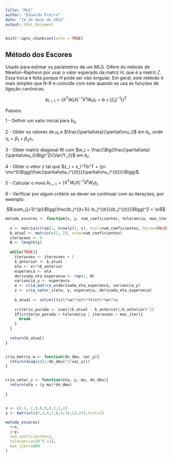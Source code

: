 ```yaml
---
title: "MLG"
author: "Eduardo Freire"
date: "14 de maio de 2022"
output: html_document
---
```


```r
knitr::opts_chunk$set(echo = TRUE)
```

## Método dos Escores

Usado para estimar os parâmetros de um MLG. Difere do método de Newton-Raphson por usar o valor esperado da matriz *$H$*, que é a matriz *$\zeta$*. Essa troca é feita porque *$H$* pode ser não singular. Em geral, este método é mais simples que N-R e coincide com este quando se usa as funções de ligação canônicas.


$$b_{t+1} = (X^TW_tX)^{-1}X^tW_{t}z_t = b + [\zeta_t]^{-1}U^T$$

Passos:

1 - Definir um valor inicial para $b_0$.

2 - Obter os valores de $\mu_i$ e $\frac{\partial\eta}{\partial\mu_i}$ em $b_t$, onde $\eta_i = \beta_1 + \beta_2x_i$.

3 - Obter matriz diagonal W com $w_i = \frac{\Big(\frac{\partial\eta}{\partial\mu_i}\Big)^2}{Var(Y_i)}$ em $b_t$.

4 - Obter o vetor $z$ tal que $z_i = x_i^Tb^T + (yi-\mu^t)\Bigg(\frac{\partial\eta_i^{(t)}}{\partial\mu_i^{(t)}}\Bigg)$.

5 - Calcular o novo $b_{t+1} = (X^TW_tX)^{-1}X^tW_{t}z_t$.

6 - Verificar por algum critério se dever-se continuar com as iterações, por exemplo:

$$\sum_{j=1}^{p}\Bigg(\frac{b_j^{(t+1)}-b_j^{(t)}}{b_j^{(t)}}\Bigg)^2 < \xi$$

```r
metodo_escores <- function(x, y, num_coeficientes, tolerancia, max_iter){
  
  x <- matrix(c(rep(1, nrow(y)), x), ncol=num_coeficientes, byrow=FALSE)
  b_atual <- matrix(c(1, 2), nrow=num_coeficientes)
  iteracoes <- 0
  N <- length(y)
  
  while(TRUE){
    iteracoes <- iteracoes + 1
    b_anterior <- b_atual 
    eta <- x%*%b_anterior
    esperanca <- eta
    derivada_eta_esperanca <- rep(1, N)
    variancia_y <- esperanca
    w <- cria_matriz_w(derivada_eta_esperanca, variancia_y)
    z <- cria_vetor_z(eta, y, esperanca, derivada_eta_esperanca)
    
    b_atual <- solve(t(x)%*%w%*%x)%*%t(x)%*%w%*%z
    
    criterio_parada <- sum(((b_atual - b_anterior)/b_anterior)^2)
    if(criterio_parada > tolerancia | iteracoes > max_iter){
      break
    }
  }
  
  return(b_atual)
}


cria_matriz_w <- function(dn_dmu, var_y){
  return(diag(c((1/dn_dmu)^2/var_y)))
}


cria_vetor_z <- function(eta, y, mu, dn_dmu){
  return(eta + (y-mu)*dn_dmu)
  
}


x <- c(-1,-1,0,0,0,0,1,1,1)
y <- matrix(c(2,3,6,7,8,9,10,12,15),ncol=1)

metodo_escores(
  x=x,
  y=y,
  num_coeficientes=2,
  tolerancia=10^(-11),
  max_iter=1000
)

```


